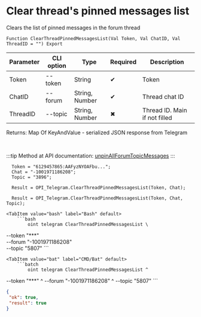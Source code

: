 ﻿---
sidebar_position: 10
---


# Clear thread's pinned messages list
 Clears the list of pinned messages in the forum thread



`Function ClearThreadPinnedMessagesList(Val Token, Val ChatID, Val ThreadID = "") Export`

  | Parameter | CLI option | Type | Required | Description |
  |-|-|-|-|-|
  | Token | --token | String | &#x2714; | Token |
  | ChatID | --forum | String, Number | &#x2714; | Thread chat ID |
  | ThreadID | --topic | String, Number | &#x2716; | Thread ID. Main if not filled |

  
  Returns:  Map Of KeyAndValue - serialized JSON response from Telegram

<br/>

:::tip
Method at API documentation: [unpinAllForumTopicMessages](https://core.telegram.org/bots/api#unpinallforumtopicmessages)
:::
<br/>


```bsl title="1C:Enterprise/OneScript code example"
  Token = "6129457865:AAFyzNYOAFbu...";
  Chat = "-1001971186208";
  Topic = "3896";
  
  Result = OPI_Telegram.ClearThreadPinnedMessagesList(Token, Chat);
  
  Result = OPI_Telegram.ClearThreadPinnedMessagesList(Token, Chat, Topic);
```
 

 <Tabs>
  
    <TabItem value="bash" label="Bash" default>
        ```bash
            oint telegram ClearThreadPinnedMessagesList \
 --token "***" \
 --forum "-1001971186208" \
 --topic "5807"
        ```
    </TabItem>
  
    <TabItem value="bat" label="CMD/Bat" default>
        ```batch
            oint telegram ClearThreadPinnedMessagesList ^
 --token "***" ^
 --forum "-1001971186208" ^
 --topic "5807"
        ```
    </TabItem>
</Tabs>


```json title="Result"
{
 "ok": true,
 "result": true
}
```
